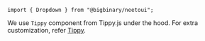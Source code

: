 `import { Dropdown } from "@bigbinary/neetoui";`

We use `Tippy` component from Tippy.js under the hood. For extra customization, refer [Tippy](https://atomiks.github.io/tippyjs/v6/all-props/).
